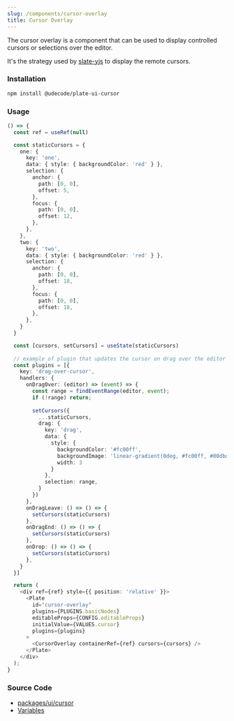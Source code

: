 ```yaml
---
slug: /components/cursor-overlay
title: Cursor Overlay
---
```


The cursor overlay is a component that can be used to display controlled cursors or selections over the editor.

It's the strategy used by [slate-yjs](https://github.com/BitPhinix/slate-yjs) to display the remote cursors.

### Installation

```bash npm2yarn
npm install @udecode/plate-ui-cursor
```

### Usage

```ts live
() => {
  const ref = useRef(null)

  const staticCursors = {
    one: {
      key: 'one',
      data: { style: { backgroundColor: 'red' } },
      selection: {
        anchor: {
          path: [0, 0],
          offset: 5,
        },
        focus: {
          path: [0, 0],
          offset: 12,
        },
      },
    },
    two: {
      key: 'two',
      data: { style: { backgroundColor: 'red' } },
      selection: {
        anchor: {
          path: [0, 0],
          offset: 18,
        },
        focus: {
          path: [0, 0],
          offset: 18,
        },
      },
    }
  }

  const [cursors, setCursors] = useState(staticCursors)
  
  // example of plugin that updates the cursor on drag over the editor
  const plugins = [{
    key: 'drag-over-cursor',
    handlers: {
      onDragOver: (editor) => (event) => {
        const range = findEventRange(editor, event);
        if (!range) return;
        
        setCursors({
          ...staticCursors,
          drag: {
            key: 'drag',
            data: { 
              style: { 
                backgroundColor: '#fc00ff',
                backgroundImage: 'linear-gradient(0deg, #fc00ff, #00dbde)',
                width: 3
              }
            },
            selection: range,
          }
        })
      },
      onDragLeave: () => () => {
        setCursors(staticCursors)
      },
      onDragEnd: () => () => {
        setCursors(staticCursors)
      },
      onDrop: () => () => {
        setCursors(staticCursors)
      },
    }
  }]

  return (
    <div ref={ref} style={{ position: 'relative' }}>
      <Plate
        id="cursor-overlay"
        plugins={PLUGINS.basicNodes}
        editableProps={CONFIG.editableProps}
        initialValue={VALUES.cursor}
        plugins={plugins}
      >
        <CursorOverlay containerRef={ref} cursors={cursors} />
      </Plate>
    </div>
  );
}
```

### Source Code

- [packages/ui/cursor](https://github.com/udecode/plate/tree/main/packages/ui/cursor/src)
- [Variables](https://github.com/udecode/plate/blob/main/examples/docusaurus/src/live/live.tsx)